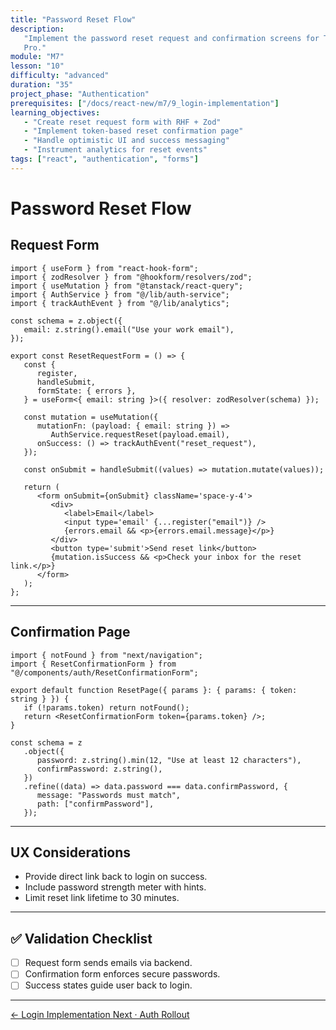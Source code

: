 ```yaml
---
title: "Password Reset Flow"
description:
   "Implement the password reset request and confirmation screens for TaskFlow
   Pro."
module: "M7"
lesson: "10"
difficulty: "advanced"
duration: "35"
project_phase: "Authentication"
prerequisites: ["/docs/react-new/m7/9_login-implementation"]
learning_objectives:
   - "Create reset request form with RHF + Zod"
   - "Implement token-based reset confirmation page"
   - "Handle optimistic UI and success messaging"
   - "Instrument analytics for reset events"
tags: ["react", "authentication", "forms"]
---
```


# Password Reset Flow

## Request Form

```tsx filename="src/components/auth/ResetRequestForm.tsx"
import { useForm } from "react-hook-form";
import { zodResolver } from "@hookform/resolvers/zod";
import { useMutation } from "@tanstack/react-query";
import { AuthService } from "@/lib/auth-service";
import { trackAuthEvent } from "@/lib/analytics";

const schema = z.object({
   email: z.string().email("Use your work email"),
});

export const ResetRequestForm = () => {
   const {
      register,
      handleSubmit,
      formState: { errors },
   } = useForm<{ email: string }>({ resolver: zodResolver(schema) });

   const mutation = useMutation({
      mutationFn: (payload: { email: string }) =>
         AuthService.requestReset(payload.email),
      onSuccess: () => trackAuthEvent("reset_request"),
   });

   const onSubmit = handleSubmit((values) => mutation.mutate(values));

   return (
      <form onSubmit={onSubmit} className='space-y-4'>
         <div>
            <label>Email</label>
            <input type='email' {...register("email")} />
            {errors.email && <p>{errors.email.message}</p>}
         </div>
         <button type='submit'>Send reset link</button>
         {mutation.isSuccess && <p>Check your inbox for the reset link.</p>}
      </form>
   );
};
```

---

## Confirmation Page

```tsx filename="src/app/reset/[token]/page.tsx"
import { notFound } from "next/navigation";
import { ResetConfirmationForm } from "@/components/auth/ResetConfirmationForm";

export default function ResetPage({ params }: { params: { token: string } }) {
   if (!params.token) return notFound();
   return <ResetConfirmationForm token={params.token} />;
}
```

```tsx filename="src/components/auth/ResetConfirmationForm.tsx"
const schema = z
   .object({
      password: z.string().min(12, "Use at least 12 characters"),
      confirmPassword: z.string(),
   })
   .refine((data) => data.password === data.confirmPassword, {
      message: "Passwords must match",
      path: ["confirmPassword"],
   });
```

---

## UX Considerations

-  Provide direct link back to login on success.
-  Include password strength meter with hints.
-  Limit reset link lifetime to 30 minutes.

---

## ✅ Validation Checklist

-  [ ] Request form sends emails via backend.
-  [ ] Confirmation form enforces secure passwords.
-  [ ] Success states guide user back to login.

---

<div className='mt-8 flex justify-between'>
   <a
      href='/docs/react-new/m7/9_login-implementation'
      className='text-sm font-medium text-muted-foreground hover:text-foreground'
   >
      ← Login Implementation
   </a>
   <a
      href='/docs/react-new/m7/11_auth-rollout'
      className='text-sm font-medium text-primary hover:text-primary/80'
   >
      Next · Auth Rollout
   </a>
</div>
